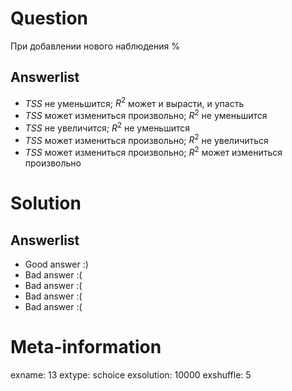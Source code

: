 Question
========
При добавлении нового наблюдения
% 

Answerlist
----------
*  $TSS$ не уменьшится; $R^2$ может и вырасти, и упасть
*  $TSS$ может измениться произвольно; $R^2$ не уменьшится
*  $TSS$ не увеличится; $R^2$ не уменьшится
*  $TSS$ может измениться произвольно; $R^2$ не увеличиться
*  $TSS$ может измениться произвольно; $R^2$ может измениться произвольно

Solution
========

Answerlist
----------
*  Good answer :)
*  Bad answer :(
*  Bad answer :(
*  Bad answer :(
*  Bad answer :(

Meta-information
================
exname: 13
extype: schoice
exsolution: 10000
exshuffle: 5
